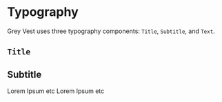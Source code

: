 
<Meta title="GreyVest Library | Typography" decorators={[decorator]} />


# Typography

Grey Vest uses three typography components: `Title`, `Subtitle`, and `Text`.

## `Title`

<Preview>
  <Story name="Title">
    <Title>Lorem ipsum dolor sit amet</Title>
    <Size font={fonts.Title} />
  </Story>
</Preview>

<Preview>
  <Story name="Title (large)">
    <Title large>
      Lorem Ipsum etc
      <Size font={fonts.Title.variants.large} />
    </Title>
  </Story>
</Preview>

## Subtitle

<Story name="Subtitle">
  <Subtitle>Lorem Ipsum etc</Subtitle>
</Story>

<Story name="Subtitle (large)">
  <Subtitle large>Lorem Ipsum etc</Subtitle>
</Story>
